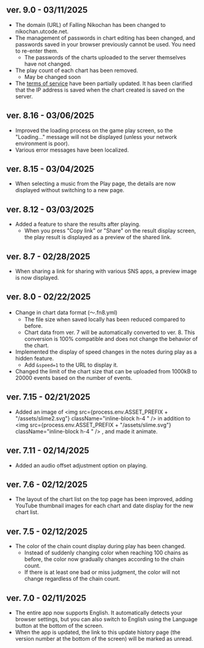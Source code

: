 
## ver. 9.0 - 03/11/2025

- The domain (URL) of Falling Nikochan has been changed to nikochan.utcode.net.
- The management of passwords in chart editing has been changed, and passwords saved in your browser previously cannot be used. You need to re-enter them.
  - The passwords of the charts uploaded to the server themselves have not changed.
- The play count of each chart has been removed.
  - May be changed soon
- The [terms of service](/main/policies) have been partially updated. It has been clarified that the IP address is saved when the chart created is saved on the server.

## ver. 8.16 - 03/06/2025

- Improved the loading process on the game play screen, so the "Loading..." message will not be displayed (unless your network environment is poor).
- Various error messages have been localized.

## ver. 8.15 - 03/04/2025

- When selecting a music from the Play page, the details are now displayed without switching to a new page.

## ver. 8.12 - 03/03/2025

- Added a feature to share the results after playing.
  - When you press "Copy link" or "Share" on the result display screen, the play result is displayed as a preview of the shared link.

## ver. 8.7 - 02/28/2025

- When sharing a link for sharing with various SNS apps, a preview image is now displayed.

## ver. 8.0 - 02/22/2025

- Change in chart data format (〜.fn8.yml)
  - The file size when saved locally has been reduced compared to before.
  - Chart data from ver. 7 will be automatically converted to ver. 8. This conversion is 100% compatible and does not change the behavior of the chart.
- Implemented the display of speed changes in the notes during play as a hidden feature.
  - Add `&speed=1` to the URL to display it.
- Changed the limit of the chart size that can be uploaded from 1000kB to 20000 events based on the number of events.

## ver. 7.15 - 02/21/2025

- Added an image of <img src={process.env.ASSET_PREFIX + "/assets/slime2.svg"} className="inline-block h-4 " /> in addition to <img src={process.env.ASSET_PREFIX + "/assets/slime.svg"} className="inline-block h-4 " /> , and made it animate.

## ver. 7.11 - 02/14/2025

- Added an audio offset adjustment option on playing.

## ver. 7.6 - 02/12/2025

- The layout of the chart list on the top page has been improved, adding YouTube thumbnail images for each chart and date display for the new chart list.

## ver. 7.5 - 02/12/2025

- The color of the chain count display during play has been changed.
  - Instead of suddenly changing color when reaching 100 chains as before, the color now gradually changes according to the chain count.
  - If there is at least one bad or miss judgment, the color will not change regardless of the chain count.

## ver. 7.0 - 02/11/2025

- The entire app now supports English. It automatically detects your browser settings, but you can also switch to English using the <Translate className="inline-block align-middle" /> Language button at the bottom of the screen.
- When the app is updated, the link to this update history page (the version number at the bottom of the screen) will be marked as unread.
